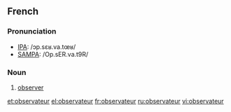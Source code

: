 ==French==

===Pronunciation===
*[[w:IPA|IPA]]: /ɔp.sɛʁ.va.tœʁ/
*[[w:SAMPA|SAMPA]]: /Op.sER.va.t9R/

===Noun===
{{fr-infl-noun|sm=observateur|sf=observatrice|pm=observateurs|pf=observatrices|smp=ɔp.sɛʁ.va.tœʁ|sfp=ɔp.sɛʁ.vat.ʁis|pmp=ɔp.sɛʁ.va.tœʁ|pfp=ɔp.sɛʁ.vat.ʁis}}
#[[observer]]

[[et:observateur]]
[[el:observateur]]
[[fr:observateur]]
[[ru:observateur]]
[[vi:observateur]]